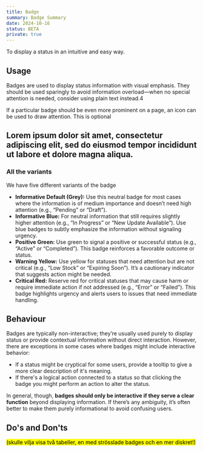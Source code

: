 ```yaml
---
title: Badge
summary: Badge Summary
date: 2024-10-16 
status: BETA 
private: true 
---
```


To display a status in an intuitive and easy way.

## Usage
Badges are used to display status information with visual emphasis. They should be used sparingly to avoid information overload—when no special attention is needed, consider using plain text instead.4

If a particular badge should be even more prominent on a page, an icon can be used to draw attention. This is optional

## Lorem ipsum dolor sit amet, consectetur adipiscing elit, sed do eiusmod tempor incididunt ut labore et dolore magna aliqua. 
### All the variants
We have five different variants of the badge

- <strong>Informative Default (Grey):</strong> Use this neutral badge for most cases where the information is of medium importance and doesn’t need high attention (e.g., “Pending” or “Draft”).
- <strong>Informative Blue:</strong> For neutral information that still requires slightly higher attention (e.g., “In Progress” or “New Update Available”). Use blue badges to subtly emphasize the information without signaling urgency.
- <strong>Positive Green:</strong> Use green to signal a positive or successful status (e.g., “Active” or “Completed”). This badge reinforces a favorable outcome or status.
- <strong>Warning Yellow:</strong> Use yellow for statuses that need attention but are not critical (e.g., “Low Stock” or “Expiring Soon”). It’s a cautionary indicator that suggests action might be needed.
- <strong>Critical Red:</strong> Reserve red for critical statuses that may cause harm or require immediate action if not addressed (e.g., “Error” or “Failed”). This badge highlights urgency and alerts users to issues that need immediate handling.

## Behaviour
Badges are typically non-interactive; they’re usually used purely to display status or provide contextual information without direct interaction. However, there are exceptions in some cases where badges might include interactive behavior:

- If a status might be cryptical for some users, provide a tooltip to give a more clear description of it's meaning.
- If there's a logical action connected to a status so that clicking the badge you might perform an action to alter the status.

In general, though, <strong>badges should only be interactive if they serve a clear function</strong> beyond displaying information. If there’s any ambiguity, it’s often better to make them purely informational to avoid confusing users.

## Do's and Don'ts
<mark>(skulle vilja visa två tabeller, en med strösslade badges och en mer diskret!) </mark>
